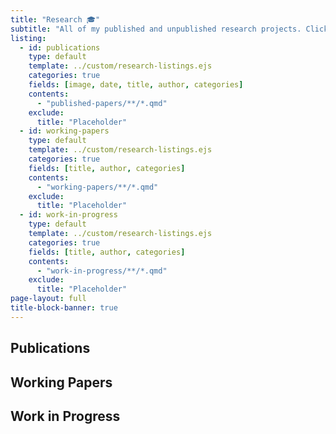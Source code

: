 ```yaml
---
title: "Research 🎓"
subtitle: "All of my published and unpublished research projects. Click on each project to learn more."
listing:
  - id: publications
    type: default
    template: ../custom/research-listings.ejs
    categories: true
    fields: [image, date, title, author, categories]
    contents:
      - "published-papers/**/*.qmd"
    exclude:
      title: "Placeholder"
  - id: working-papers
    type: default
    template: ../custom/research-listings.ejs
    categories: true
    fields: [title, author, categories]
    contents:
      - "working-papers/**/*.qmd"
    exclude:
      title: "Placeholder"
  - id: work-in-progress
    type: default
    template: ../custom/research-listings.ejs
    categories: true
    fields: [title, author, categories]
    contents:
      - "work-in-progress/**/*.qmd"
    exclude:
      title: "Placeholder"
page-layout: full
title-block-banner: true
---
```


## Publications

:::{#published-papers}
:::

## Working Papers

:::{#working-papers}
:::

## Work in Progress

:::{#work-in-progress}
:::

